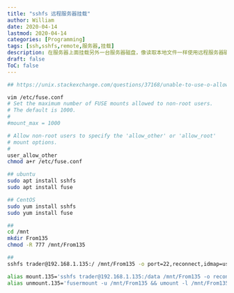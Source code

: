```yaml
---
title: "sshfs 远程服务器挂载"
author: William
date: 2020-04-14
lastmod: 2020-04-14
categories: [Programming]
tags: [ssh,sshfs,remote,服务器,挂载]
description: 在服务器上面挂载另外一台服务器磁盘，像读取本地文件一样使用远程服务器磁盘。
draft: false
ToC: false
---
```




```bash
## https://unix.stackexchange.com/questions/37168/unable-to-use-o-allow-other-with-sshfs-option-enabled-in-fuse-conf

vim /etc/fuse.conf
# Set the maximum number of FUSE mounts allowed to non-root users.
# The default is 1000.
#
#mount_max = 1000

# Allow non-root users to specify the 'allow_other' or 'allow_root'
# mount options.
#
user_allow_other
chmod a+r /etc/fuse.conf

## ubuntu
sudo apt install sshfs
sudo apt install fuse

## CentOS
sudo yum install sshfs
sudo yum install fuse

## 
cd /mnt
mkdir From135
chmod -R 777 /mnt/From135

## 
sshfs trader@192.168.1.135:/ /mnt/From135 -o port=22,reconnect,idmap=user,allow_other -o ro

alias mount.135='sshfs trader@192.168.1.135:/data /mnt/From135 -o reconnect,idmap=user,allow_other -o ro'
alias unmount.135='fusermount -u /mnt/From135 && umount -l /mnt/From135'
```





